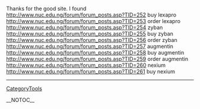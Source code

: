 Thanks for the good site. I found  http://www.nuc.edu.ng/forum/forum_posts.asp?TID=252 buy lexapro
http://www.nuc.edu.ng/forum/forum_posts.asp?TID=253 order lexapro
http://www.nuc.edu.ng/forum/forum_posts.asp?TID=254 zyban
http://www.nuc.edu.ng/forum/forum_posts.asp?TID=255 buy zyban
http://www.nuc.edu.ng/forum/forum_posts.asp?TID=256 order zyban
http://www.nuc.edu.ng/forum/forum_posts.asp?TID=257 augmentin
http://www.nuc.edu.ng/forum/forum_posts.asp?TID=258 buy augmentin
http://www.nuc.edu.ng/forum/forum_posts.asp?TID=259 order augmentin
http://www.nuc.edu.ng/forum/forum_posts.asp?TID=260 nexium
http://www.nuc.edu.ng/forum/forum_posts.asp?TID=261 buy nexium
----
[[CategoryTools]]

__NOTOC__